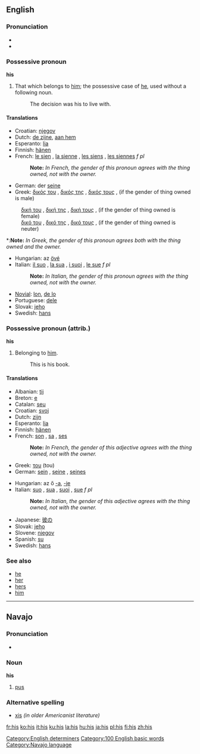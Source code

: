 ==English==

{{rank|that|was|he|10|his|with|is|it}}

===Pronunciation===
*{{SAMPA|/'/}}
*{{IPA|/hIs/}}

===Possessive pronoun===
'''his'''

#That which belongs to [[him]]; the possessive case of [[he]], used without a following noun.
#:The decision was his to live with.

====Translations====
{{top}}
*Croatian: [[njegov]]
*Dutch: [[de zijne]], [[aan hem]]
*Esperanto: [[lia]]
*Finnish: [[hänen]]
*French: [[le sien]] {{m}}, [[la sienne]] {{f}}, [[les siens]] {{p}}, [[les siennes]] ''f pl''
*:'''Note:''' ''In French, the gender of this pronoun agrees with the thing owned, not with the owner.''
*German: der [[seine]]
*Greek: [[δικός του]] {{m}}, [[δικός της]] {{f}}, [[δικός τους]] {{p}}, (if the gender of thing owned is male)
:[[δική του]] {{m}}, [[δική της]] {{f}}, [[δική τους]] {{p}}, (if the gender of thing owned is female)
:[[δικό του]] {{m}}, [[δικό της]] {{f}}, [[δικό τους]] {{p}}, (if the gender of thing owned is neuter)
*:'''Note:''' ''In Greek, the gender of this pronoun agrees both with the thing owned and the owner.''
{{mid}}
*Hungarian: az [[övé]]
*Italian: [[il suo]] {{m}}, [[la sua]] {{f}}, [[i suoi]] {{p}}, [[le sue]] ''f pl''
*:'''Note:''' ''In Italian, the gender of this pronoun agrees with the thing owned, not with the owner.''
*[[Novial]]: [[lon]], [[de lo]]
*Portuguese: [[dele]]
*Slovak: [[jeho#Slovak|jeho]]
*Swedish: [[hans]]
{{bottom}}

===Possessive pronoun (attrib.)===
'''his'''

#Belonging to [[him]].
#:This is his book.

====Translations====
{{top}}
*Albanian: [[tij]]
*Breton: [[e]]
*Catalan: [[seu]]
*Croatian: [[svoj]]
*Dutch: [[zijn]] {{m}}
*Esperanto: [[lia]]
*Finnish: [[hänen]]
*French: [[son]] {{m}}, [[sa]] {{f}}, [[ses]] {{p}}
*:'''Note:''' ''In French, the gender of this adjective agrees with the thing owned, not with the owner.''
*Greek: [[του]] (tou) {{m}}
*German: [[sein]] {{m}}, [[seine]] {{f}}, [[seines]] {{n}}
{{mid}}
*Hungarian: az ő [[-a]], [[-je]]
*Italian: [[suo]] {{m}}, [[sua]] {{f}}, [[suoi]] {{p}}, [[sue]] ''f pl''
*:'''Note:''' ''In Italian, the gender of this adjective agrees with the thing owned, not with the owner.''
*Japanese: [[彼の]]
*Slovak: [[jeho#Slovak|jeho]]
*Slovene: [[njegov]]
*Spanish: [[su]]
*Swedish: [[hans]]
{{bottom}}

===See also===
*[[he]]
*[[her]]
*[[hers]]
*[[him]]

[[Category:English determiners]]
[[Category:100 English basic words]]


----
==Navajo==
===Pronunciation===
*{{IPA|[xɪ̀s]}}

===Noun===
'''his'''

#[[pus]]

===Alternative spelling===
*[[xis]] ''(in older Americanist literature)''

[[Category:Navajo language]]

[[fr:his]]
[[ko:his]]
[[it:his]]
[[ku:his]]
[[la:his]]
[[hu:his]]
[[ja:his]]
[[pl:his]]
[[fi:his]]
[[zh:his]]